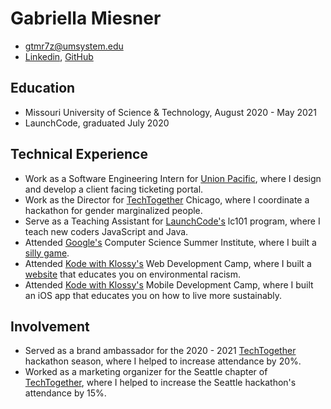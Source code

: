 
# Gabriella Miesner

- gtmr7z@umsystem.edu
- [Linkedin](https://www.linkedin.com/in/gabriella-miesner-56b4ba15b/), [GitHub](https://github.com/gmiesner)

## Education
- Missouri University of Science & Technology, August 2020 - May 2021
- LaunchCode, graduated July 2020

## Technical Experience
- Work as a Software Engineering Intern for [Union Pacific](https://up.com/), where I design and develop a client facing ticketing portal.
- Work as the Director for [TechTogether](https://techtogether.io) Chicago, where I coordinate a hackathon for gender marginalized people.
- Serve as a Teaching Assistant for [LaunchCode's](https://launchcode.org/lc101) lc101 program, where I teach new coders JavaScript and Java.
- Attended [Google's](https://buildyourfuture.withgoogle.com/programs/computer-science-summer-institute/) Computer Science Summer Institute, where I built a [silly game](https://agar-js.glitch.me/).
- Attended [Kode with Klossy's](https://www.kodewithklossy.com/) Web Development Camp, where I built a [website](https://kwk-final-project--gmiesner.repl.co/) that educates you on environmental racism. 
- Attended [Kode with Klossy's](https://www.kodewithklossy.com/) Mobile Development Camp, where I built an iOS app that educates you on how to live more sustainably. 

## Involvement
- Served as a brand ambassador for the 2020 - 2021 [TechTogether](https://techtogether.io) hackathon season, where I helped to increase attendance by 20%.
- Worked as a marketing organizer for the Seattle chapter of [TechTogether](https://techtogether.io), where I helped to increase the Seattle hackathon's attendance by 15%.